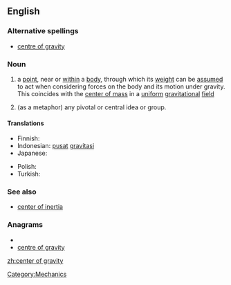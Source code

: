 {{wikipedia}}
==English==

===Alternative spellings===
* [[centre of gravity]]

===Noun===
{{en-noun|sg=[[center]] [[of]] [[gravity]]|centers of gravity}}

# {{physics}} a [[point]], near or [[within]] a [[body]], through which its [[weight]] can be [[assumed]] to act when considering forces on the body and its motion under gravity.  This coincides with the [[center of mass]] in a [[uniform]] [[gravitational]] [[field]]
# (as a metaphor) any pivotal or central idea or group.

====Translations====
{{trans-top|a point, near or within a body, at which the object's mass can be assumed to be concentrated}}
* Finnish: {{t-|fi|painopiste}}
* Indonesian: [[pusat]] [[gravitasi]]
* Japanese: {{t|ja|重心|tr=じゅうしん]], jūshin}}
{{trans-mid}}
* Polish: {{t|pl|środek ciężkości}}
* Turkish: {{t|tr|ağırlık merkezi}}
{{trans-bottom}}

===See also===
* [[center of inertia]]

===Anagrams===
* {{alphagram|aceefginorrttvy}}
* [[centre of gravity#English|centre of gravity]]

[[Category:Mechanics]]

[[zh:center of gravity]]